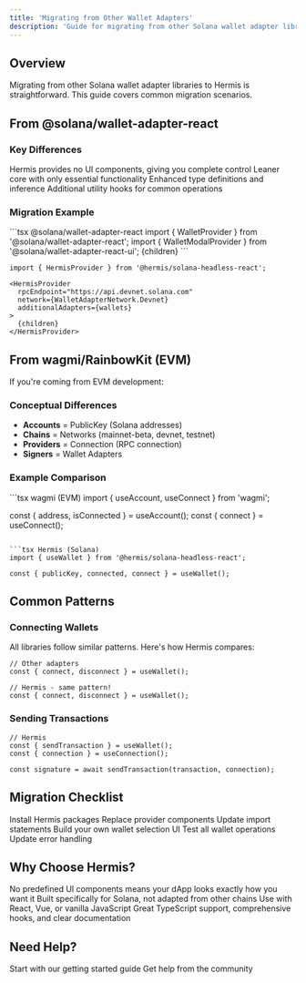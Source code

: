 ```yaml
---
title: 'Migrating from Other Wallet Adapters'
description: 'Guide for migrating from other Solana wallet adapter libraries'
---
```


## Overview

Migrating from other Solana wallet adapter libraries to Hermis is straightforward. This guide covers common migration scenarios.

## From @solana/wallet-adapter-react

### Key Differences

<CardGroup cols={2}>
  <Card title="Headless by Default">
    Hermis provides no UI components, giving you complete control
  </Card>
  <Card title="Smaller Bundle">
    Leaner core with only essential functionality
  </Card>
  <Card title="Better TypeScript">
    Enhanced type definitions and inference
  </Card>
  <Card title="Modern Hooks">
    Additional utility hooks for common operations
  </Card>
</CardGroup>

### Migration Example

<CodeGroup>
```tsx @solana/wallet-adapter-react
import { WalletProvider } from '@solana/wallet-adapter-react';
import { WalletModalProvider } from '@solana/wallet-adapter-react-ui';

<WalletProvider wallets={wallets}>
  <WalletModalProvider>
    {children}
  </WalletModalProvider>
</WalletProvider>
```

```tsx Hermis SDK
import { HermisProvider } from '@hermis/solana-headless-react';

<HermisProvider
  rpcEndpoint="https://api.devnet.solana.com"
  network={WalletAdapterNetwork.Devnet}
  additionalAdapters={wallets}
>
  {children}
</HermisProvider>
```
</CodeGroup>

## From wagmi/RainbowKit (EVM)

If you're coming from EVM development:

### Conceptual Differences

- **Accounts** = PublicKey (Solana addresses)
- **Chains** = Networks (mainnet-beta, devnet, testnet)
- **Providers** = Connection (RPC connection)
- **Signers** = Wallet Adapters

### Example Comparison

<CodeGroup>
```tsx wagmi (EVM)
import { useAccount, useConnect } from 'wagmi';

const { address, isConnected } = useAccount();
const { connect } = useConnect();
```

```tsx Hermis (Solana)
import { useWallet } from '@hermis/solana-headless-react';

const { publicKey, connected, connect } = useWallet();
```
</CodeGroup>

## Common Patterns

### Connecting Wallets

All libraries follow similar patterns. Here's how Hermis compares:

```tsx
// Other adapters
const { connect, disconnect } = useWallet();

// Hermis - same pattern!
const { connect, disconnect } = useWallet();
```

### Sending Transactions

```tsx
// Hermis
const { sendTransaction } = useWallet();
const { connection } = useConnection();

const signature = await sendTransaction(transaction, connection);
```

## Migration Checklist

<Check>Install Hermis packages</Check>
<Check>Replace provider components</Check>
<Check>Update import statements</Check>
<Check>Build your own wallet selection UI</Check>
<Check>Test all wallet operations</Check>
<Check>Update error handling</Check>

## Why Choose Hermis?

<AccordionGroup>
  <Accordion title="Complete UI Freedom">
    No predefined UI components means your dApp looks exactly how you want it
  </Accordion>

  <Accordion title="Solana-First">
    Built specifically for Solana, not adapted from other chains
  </Accordion>

  <Accordion title="Framework Agnostic Core">
    Use with React, Vue, or vanilla JavaScript
  </Accordion>

  <Accordion title="Modern Developer Experience">
    Great TypeScript support, comprehensive hooks, and clear documentation
  </Accordion>
</AccordionGroup>

## Need Help?

<CardGroup cols={2}>
  <Card title="Get Started" href="/getting-started">
    Start with our getting started guide
  </Card>
  <Card title="Ask Questions" href="https://github.com/Assylum-Labs/hermis/discussions">
    Get help from the community
  </Card>
</CardGroup>
